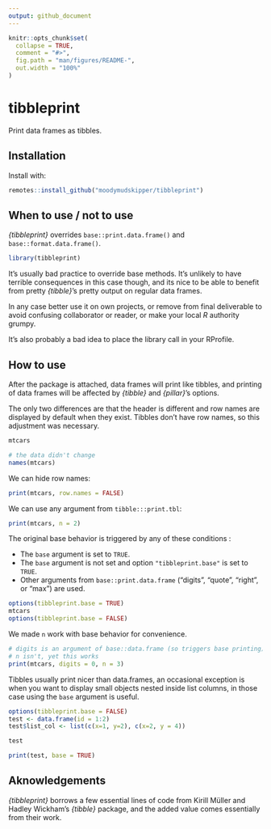 ```yaml
---
output: github_document
---
```


<!-- README.md is generated from README.Rmd. Please edit that file -->

```r
knitr::opts_chunk$set(
  collapse = TRUE,
  comment = "#>",
  fig.path = "man/figures/README-",
  out.width = "100%"
)
```

# tibbleprint

Print data frames as tibbles.

## Installation

Install with:

``` r
remotes::install_github("moodymudskipper/tibbleprint")
```

## When to use / not to use

*{tibbleprint}* overrides `base::print.data.frame()` and 
`base::format.data.frame()`.

```r
library(tibbleprint)
```

It's usually bad practice to override base methods. It's unlikely to have 
terrible consequences in this case though, and its nice to be able to benefit
from pretty *{tibble}*'s pretty output on regular data frames.

In any case better use it on own projects, or remove from final deliverable to avoid confusing collaborator or reader, or make your local *R* authority grumpy.

It's also probably a bad idea to place the library call in your RProfile.

## How to use

After the package is attached, data frames will print like tibbles, and printing
of data frames will be affected by *{tibble}* and *{pillar}*'s options.

The only two differences are that the header is different and row names are displayed
by default when they exist. Tibbles don't have row names, so this adjustment was
necessary.

```r
mtcars

# the data didn't change
names(mtcars)
```

We can hide row names:

```r
print(mtcars, row.names = FALSE)
```

We can use any argument from `tibble:::print.tbl`:

```r
print(mtcars, n = 2)
```

The original base behavior is triggered by any of these conditions : 

* The `base` argument is set to `TRUE`.
* The `base` argument is not set and option `"tibbleprint.base"` is set to `TRUE`.
* Other arguments from `base::print.data.frame` 
  ("digits", "quote", "right", or "max") are used.

```r
options(tibbleprint.base = TRUE)
mtcars
options(tibbleprint.base = FALSE)
```

We made `n` work with base behavior for convenience.

```r
# digits is an argument of base::data.frame (so triggers base printing)
# n isn't, yet this works
print(mtcars, digits = 0, n = 3)
```

Tibbles usually print nicer than data.frames, an occasional exception is when you
want to display small objects nested inside list columns, in those case using
the `base` argument is useful.

```r
options(tibbleprint.base = FALSE)
test <- data.frame(id = 1:2)
test$list_col <- list(c(x=1, y=2), c(x=2, y = 4))

test

print(test, base = TRUE)
```

## Aknowledgements

*{tibbleprint}* borrows a few essential lines of code from 
Kirill Müller and Hadley Wickham's *{tibble}* package, and the added value
comes essentially from their work.
